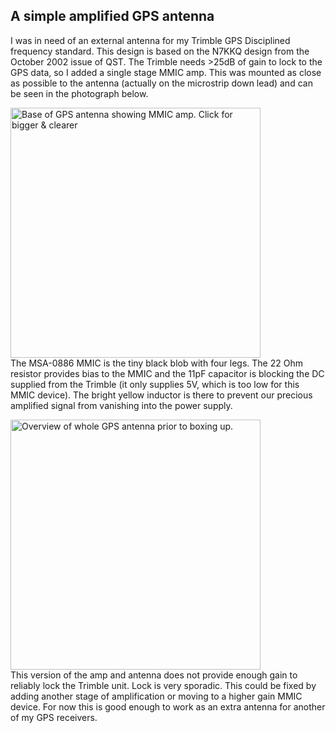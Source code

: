 == A simple amplified GPS antenna ==

I was in need of an external antenna for my Trimble GPS Disciplined frequency standard. This design is based on the N7KKQ design from the October 2002 issue of QST.  The Trimble needs >25dB of gain to lock to the GPS data, so I added a single stage MMIC amp. This was mounted as close as possible to the antenna (actually on the microstrip down lead) and can be seen in the photograph below.

[[Image:2009-05-11_at_19-34-21.jpg|thumb|400px|Base of GPS antenna showing MMIC amp. Click for bigger & clearer]]
<br/>
The MSA-0886 MMIC  is the tiny black blob with four legs. The 22 Ohm resistor provides bias to the MMIC and the 11pF capacitor is blocking the DC supplied from the Trimble (it only supplies 5V, which is too low for this MMIC device). The bright yellow inductor is there to prevent our precious amplified signal from vanishing into the power supply.

[[Image:2009-05-11_at_19-33-50.jpg|thumb|400px|Overview of whole GPS antenna prior to boxing up.]]
<br/>
This version of the amp and antenna does not provide enough gain to reliably lock the Trimble unit. Lock is very sporadic. This could be fixed by adding another stage of amplification or moving to a higher gain MMIC device. For now this is good enough to work as an extra antenna for another of my GPS receivers.